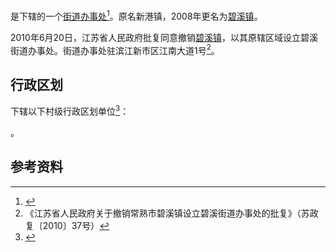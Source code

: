 {{中国乡级行政区|32/05/81/405/000}}

'''{{PAGENAMEBASE}}'''是{{PRC admin/fullname|32/05/81/405/000|3}}下辖的一个[[街道办事处|街道办事处]]<ref>{{PRC admin/ref sgc|{{PRC admin/parent|32/05/81/405/000}}}}</ref>。原名新港镇，2008年更名为[[碧溪镇_(常熟市)|碧溪镇]]。

2010年6月20日，江苏省人民政府批复同意撤销[[碧溪镇|碧溪镇]]，以其原辖区域设立碧溪街道办事处。街道办事处驻滨江新市区江南大道1号<ref>《江苏省人民政府关于撤销常熟市碧溪镇设立碧溪街道办事处的批复》（苏政复〔2010〕37号）</ref>。

== 行政区划 ==
{{PAGENAMEBASE}}下辖以下村级行政区划单位<ref>{{PRC admin/ref sgc|32/05/81/405/000}}</ref>：

{{PRC admin/children|32/05/81/405/000}}。

== 参考资料 ==
{{reflist}}

{{江苏行政区划小作品}}
{{PRC admin/navcat|32/05/81/405/000}}